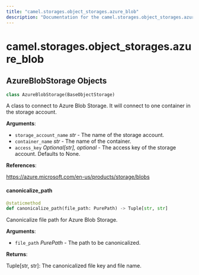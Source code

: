 ```yaml
---
title: "camel.storages.object_storages.azure_blob"
description: "Documentation for the camel.storages.object_storages.azure_blob module"
---
```


<a id="camel.storages.object_storages.azure_blob"></a>

# camel.storages.object\_storages.azure\_blob

<a id="camel.storages.object_storages.azure_blob.AzureBlobStorage"></a>

## AzureBlobStorage Objects

```python
class AzureBlobStorage(BaseObjectStorage)
```

A class to connect to Azure Blob Storage. It will connect to one
container in the storage account.

**Arguments**:

- `storage_account_name` _str_ - The name of the storage account.
- `container_name` _str_ - The name of the container.
- `access_key` _Optional[str], optional_ - The access key of the storage
  account. Defaults to None.
  

**References**:

  https://azure.microsoft.com/en-us/products/storage/blobs

<a id="camel.storages.object_storages.azure_blob.AzureBlobStorage.canonicalize_path"></a>

#### canonicalize\_path

```python
@staticmethod
def canonicalize_path(file_path: PurePath) -> Tuple[str, str]
```

Canonicalize file path for Azure Blob Storage.

**Arguments**:

- `file_path` _PurePath_ - The path to be canonicalized.
  

**Returns**:

  Tuple[str, str]: The canonicalized file key and file name.

